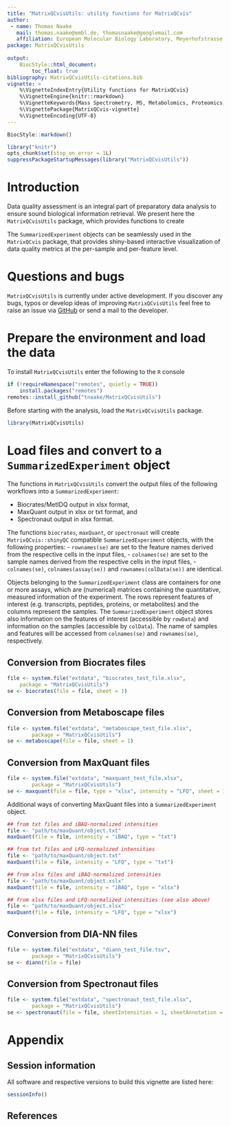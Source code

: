 ```yaml
---
title: "MatrixQCvisUtils: utility functions for MatrixQCvis"
author:
 - name: Thomas Naake
   mail: thomas.naake@embl.de, thomasnaake@googlemail.com
   affiliation: European Molecular Biology Laboratory, Meyerhofstrasse 1, 69117 Heidelberg
package: MatrixQCvisUtils
      
output:  
    BiocStyle::html_document:
        toc_float: true
bibliography: MatrixQCvisUtils-citations.bib
vignette: >
    %\VignetteIndexEntry{Utility functions for MatrixQCvis}
    %\VignetteEngine{knitr::rmarkdown}
    %\VignetteKeywords{Mass Spectrometry, MS, Metabolomics, Proteomics, Transcriptomics, Visualization, QC}
    %\VignettePackage{MatrixQCvis-vignette}
    %\VignetteEncoding{UTF-8}
---
```


```r
BiocStyle::markdown()
```

```r
library("knitr")
opts_chunk$set(stop_on_error = 1L)
suppressPackageStartupMessages(library("MatrixQCvisUtils"))
```

# Introduction {#sec-intro}

Data quality assessment is an integral part of preparatory data analysis 
to ensure sound biological information retrieval. 
We present here the `MatrixQCvisUtils` package, which provides 
functions to create 

The `SummarizedExperiment` objects can be seamlessly used in the 
`MatrixQCvis` package, that provides shiny-based interactive visualization of 
data quality metrics at the per-sample and 
per-feature level. 

# Questions and bugs {-}

`MatrixQCvisUtils` is currently under active development. If you discover any 
bugs, typos or develop ideas of improving `MatrixQCvisUtils` feel free to 
raise an issue via [GitHub](https://github.com/tnaake/MatrixQCvisUtils) or
send a mail to the developer.

# Prepare the environment and load the data {#sec-prepare}
To install `MatrixQCvisUtils` enter the following to the `R` console

```r
if (!requireNamespace("remotes", quietly = TRUE))
    install.packages("remotes")
remotes::install_github("tnaake/MatrixQCvisUtils")
```

Before starting with the analysis, load the `MatrixQCvisUtils` package.

```r
library(MatrixQCvisUtils)
``` 

# Load files and convert to a `SummarizedExperiment` object

The functions in `MatrixQCvisUtils` convert the output files of the following
workflows into a `SummarizedExperiment`:

 - Biocrates/MetIDQ output in xlsx format,
 - MaxQuant output in xlsx or txt format, and
 - Spectronaut output in xlsx format.

The functions `biocrates`, `maxQuant`, or `spectronaut` will create
`MatrixQCvis::shinyQC` compatible `SummarizedExperiment` objects, with the
following properties:
 - `rownames(se)` are set to the feature names derived from the respective
   cells in the input files,
 - `colnames(se)` are set to the sample names derived from the respective
   cells in the input files,
 - `colnames(se)`, `colnames(assay(se))` and `rownames(colData(se))` are 
   identical.

Objects belonging to the `SummarizedExperiment` class are containers for one 
or more assays, which are (numerical) matrices containing the quantitative, 
measured information of the experiment. The rows represent features of 
interest (e.g. transcripts, peptides, proteins, or metabolites) and the 
columns represent the samples. The `SummarizedExperiment` object stores 
also information on the features of interest (accessible by `rowData`) and 
information on the samples (accessible by `colData`). The name of samples and 
features will be accessed from `colnames(se)` and `rownames(se)`, respectively.

## Conversion from Biocrates files

```r
file <- system.file("extdata", "biocrates_test_file.xlsx", 
    package = "MatrixQCvisUtils")
se <- biocrates(file = file, sheet = 1)
```

## Conversion from Metaboscape files

```r
file <- system.file("extdata", "metaboscape_test_file.xlsx", 
        package = "MatrixQCvisUtils")
se <- metaboscape(file = file, sheet = 1)
```

## Conversion from MaxQuant files

```r
file <- system.file("extdata", "maxquant_test_file.xlsx", 
        package = "MatrixQCvisUtils")
se <- maxquant(file = file, type = "xlsx", intensity = "LFQ", sheet = 1)
```

Additional ways of converting MaxQuant files into a `SummarizedExperiment`
object. 
```r
## from txt files and iBAQ-normalized intensities
file <- "path/to/maxQuant/object.txt"
maxQuant(file = file, intensity = "iBAQ", type = "txt")

## from txt files and LFQ-normalized intensities
file <- "path/to/maxQuant/object.txt"
maxQuant(file = file, intensity = "LFQ", type = "txt")

## from xlsx files and iBAQ-normalized intensities
file <- "path/to/maxQuant/object.xslx"
maxQuant(file = file, intensity = "iBAQ", type = "xlsx")

## from xlsx files and LFQ-normalized intensities (see also above)
file <- "path/to/maxQuant/object.xlsx"
maxQuant(file = file, intensity = "LFQ", type = "xlsx")
```

## Conversion from DIA-NN files

```r
file <- system.file("extdata", "diann_test_file.tsv", 
        package = "MatrixQCvisUtils")
se <- diann(file = file)
```


## Conversion from Spectronaut files

```r
file <- system.file("extdata", "spectronaut_test_file.xlsx", 
        package = "MatrixQCvisUtils")
se <- spectronaut(file = file, sheetIntensities = 1, sheetAnnotation = 2)

```

# Appendix {-}

## Session information {-}

All software and respective versions to build this vignette are listed here:

```r
sessionInfo()
```

## References

